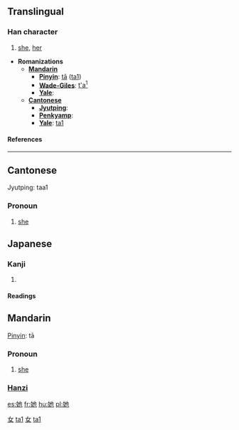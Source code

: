 ==Translingual==
===Han character===
{{Han char|rn=38|rad=女|as=03|sn=6|four=4441<sub>2</sub>|canj=女心木 (VPD)}}
# [[she]], [[her]]

* '''Romanizations'''
** '''[[Mandarin]]'''
*** '''[[Pinyin]]''': [[tā]] ([[ta1]])
*** '''[[Wade-Giles]]''': [[t'a1|t'a<sup>1</sup>]]
*** '''[[Yale]]''': 
** '''[[Cantonese]]'''
*** '''[[Jyutping]]''':
*** '''[[Penkyamp]]''': 
*** '''[[Yale]]''': [[ta1]]
====References====
{{Han ref|kx=0255.050|dkj=06046|dj=0518.050|hdz=21029.020|uh=5979|ud=22905|bh=A66F|bd=42607}}
----
==Cantonese==
Jyutping: taa1
===Pronoun===
# [[she]]

==Japanese==
===Kanji===
{{ja-kanji|grade=|rs=女03}}
# {{defn|Japanese}} 
====Readings====
{{ja-readings|on=[[ち]] (chi), [[じ]] (ji), [[しゃ]] (sha), [[た]] (ta), [[い]] (i)|kun=[[あざる]] (azaru)}}

==Mandarin==
{{zh-hanzi|{{zh-lookup|她}}}}
[[Pinyin]]: tā
===Pronoun===

# [[she]]
===[[Hanzi]]===
[[Category:zh-tw:Pronouns|女]]
[[Category:zh-cn:Pronouns|ta1]]
[[Category:zh-tw:Beginning Mandarin|女]]
[[Category:zh-cn:Beginning Mandarin|ta1]]
[[es:她]]
[[fr:她]]
[[hu:她]]
[[pl:她]]